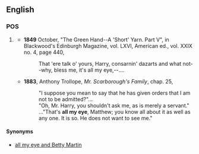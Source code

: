 ==English==
===POS===

# {{dated}} {{stub}}
#*'''1849''' October, "The Green Hand--A 'Short' Yarn. Part V", in Blackwood's Edinburgh Magazine, vol. LXVI, American ed., vol. XXIX no. 4, page 440,
#*:That 'ere talk o' yours, Harry, consarnin' dazarts and what not--why, bless me, it's all my eye,--....
#*'''1883''', Anthony Trollope, ''Mr. Scarborough's Family'', chap. 25,
#*:"I suppose you mean to say that he has given orders that I am not to be admitted?"...
#*:"Oh, Mr. Harry, you shouldn't ask me, as is merely a servant."
#*:..."That's '''all my eye''', Matthew; you know all about it as well as any one. It is so. He does not want to see me."
====Synonyms====
*[[all my eye and Betty Martin]]
